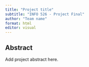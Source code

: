 ```yaml
---
title: "Project title"
subtitle: "INFO 526 - Project Final"
author: "Team name"
format: html
editor: visual
---
```


## Abstract

Add project abstract here.
